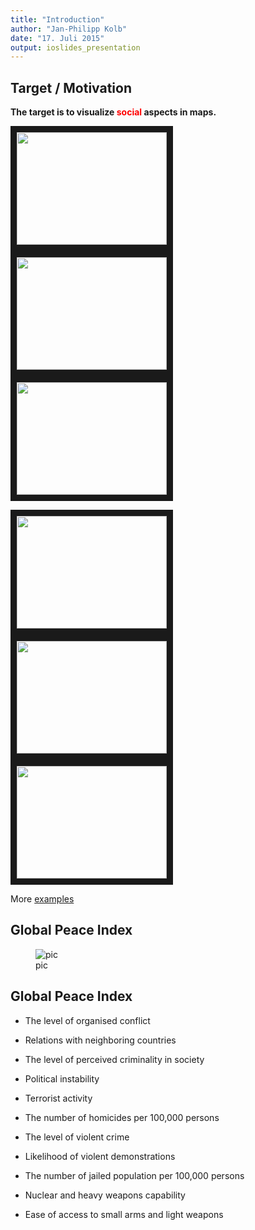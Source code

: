 ```yaml
---
title: "Introduction"
author: "Jan-Philipp Kolb"
date: "17. Juli 2015"
output: ioslides_presentation
---
```





## Target / Motivation

<strong>The target is to visualize <FONT COLOR="red"> social </FONT> aspects in maps.</strong>

<a href="http://spatial.ly/2015/07/15minutemap/" target="_blank"><img src="http://spatial.ly/wp-content/uploads/2015/07/hurricanes.jpg" width="240" height="180" border="10" /></a>
<a href="https://www.mapbox.com/blog/osm-community-visualized/" target="_blank"><img src="https://farm3.staticflickr.com/2849/9774592706_3c2eafe310_c.jpg" width="240" height="180" border="10" /></a>
<a href="https://uchicagoconsulting.wordpress.com/" target="_blank"><img src="https://uchicagoconsulting.files.wordpress.com/2011/04/5.png?w=450&h=309" width="240" height="180" border="10" /></a>

<a href="http://blogs.casa.ucl.ac.uk/category/r/" target="_blank"><img src="http://spatial.ly/wp-content/uploads/2014/07/journey_to_work_web.gif" width="240" height="180" border="10" /></a>
<a href="http://statmatt.com/r-ggmap-examples-plot-overlay-spatial-data/" target="_blank"><img src="http://statmatt.com/wp-content/uploads/2014/01/Baltimore_3.jpg" width="240" height="180" border="10" /></a>
<a href="http://www.pilod.nl/w/images/6/62/D9-fig4.jpg" target="_blank"><img src="http://www.pilod.nl/w/images/6/62/D9-fig4.jpg" width="240" height="180" border="10" /></a>



More [examples](http://spatial.ly/blog/) 


## Global Peace Index

![pic](http://images.huffingtonpost.com/2012-05-11-Global_Peace_Index_A.jpg)


## Global Peace Index

-  The level of organised conflict

-   Relations with neighboring countries

-   The level of perceived criminality in society

-   Political instability

-   Terrorist activity

-   The number of homicides per 100,000 persons

-   The level of violent crime

-   Likelihood of violent demonstrations

-   The number of jailed population per 100,000 persons

-   Nuclear and heavy weapons capability

-   Ease of access to small arms and light weapons 
